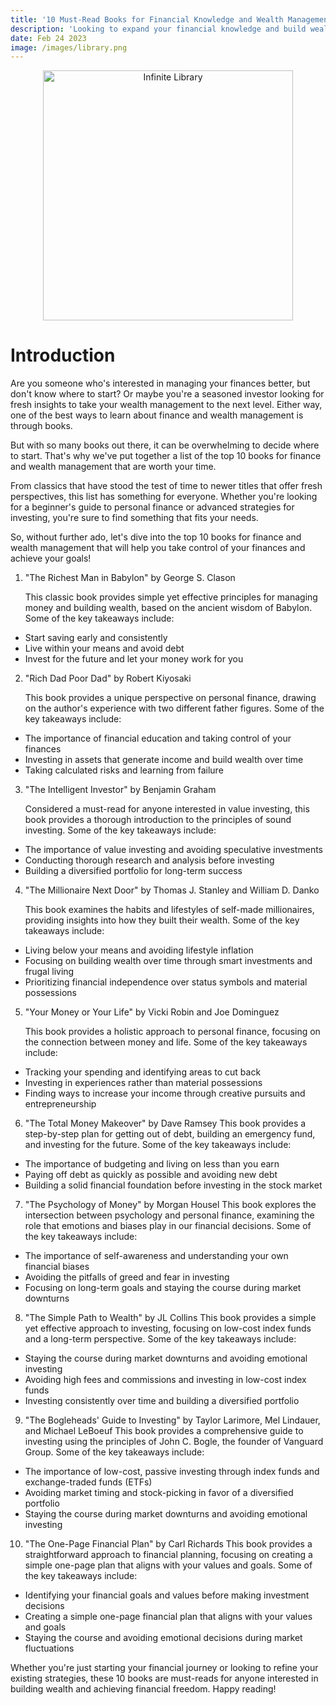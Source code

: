 ```yaml
---
title: '10 Must-Read Books for Financial Knowledge and Wealth Management'
description: 'Looking to expand your financial knowledge and build wealth? Check out these 10 must-read books for valuable insights, practical tips, and timeless wisdom.'
date: Feb 24 2023
image: /images/library.png
---
```


<center>
  <img src="/images/library.png" alt="Infinite Library" width="400" />
</center>

# Introduction

Are you someone who's interested in managing your finances better, but don't know where to start? Or maybe you're a seasoned investor looking for fresh insights to take your wealth management to the next level. Either way, one of the best ways to learn about finance and wealth management is through books.

But with so many books out there, it can be overwhelming to decide where to start. That's why we've put together a list of the top 10 books for finance and wealth management that are worth your time.

From classics that have stood the test of time to newer titles that offer fresh perspectives, this list has something for everyone. Whether you're looking for a beginner's guide to personal finance or advanced strategies for investing, you're sure to find something that fits your needs.

<div id="ezoic-pub-ad-placeholder-105"> </div>

So, without further ado, let's dive into the top 10 books for finance and wealth management that will help you take control of your finances and achieve your goals!

1. "The Richest Man in Babylon" by George S. Clason

   This classic book provides simple yet effective principles for managing money and building wealth, based on the ancient wisdom of Babylon. Some of the key takeaways include:

- Start saving early and consistently
- Live within your means and avoid debt
- Invest for the future and let your money work for you

2. "Rich Dad Poor Dad" by Robert Kiyosaki

   This book provides a unique perspective on personal finance, drawing on the author's experience with two different father figures. Some of the key takeaways include:

- The importance of financial education and taking control of your finances
- Investing in assets that generate income and build wealth over time
- Taking calculated risks and learning from failure

3. "The Intelligent Investor" by Benjamin Graham

   Considered a must-read for anyone interested in value investing, this book provides a thorough introduction to the principles of sound investing. Some of the key takeaways include:

- The importance of value investing and avoiding speculative investments
- Conducting thorough research and analysis before investing
- Building a diversified portfolio for long-term success

4. "The Millionaire Next Door" by Thomas J. Stanley and William D. Danko

   This book examines the habits and lifestyles of self-made millionaires, providing insights into how they built their wealth. Some of the key takeaways include:

- Living below your means and avoiding lifestyle inflation
- Focusing on building wealth over time through smart investments and frugal living
- Prioritizing financial independence over status symbols and material possessions

5. "Your Money or Your Life" by Vicki Robin and Joe Dominguez

   This book provides a holistic approach to personal finance, focusing on the connection between money and life. Some of the key takeaways include:

- Tracking your spending and identifying areas to cut back
- Investing in experiences rather than material possessions
- Finding ways to increase your income through creative pursuits and entrepreneurship

6. "The Total Money Makeover" by Dave Ramsey
   This book provides a step-by-step plan for getting out of debt, building an emergency fund, and investing for the future. Some of the key takeaways include:

- The importance of budgeting and living on less than you earn
- Paying off debt as quickly as possible and avoiding new debt
- Building a solid financial foundation before investing in the stock market

7. "The Psychology of Money" by Morgan Housel
   This book explores the intersection between psychology and personal finance, examining the role that emotions and biases play in our financial decisions. Some of the key takeaways include:

- The importance of self-awareness and understanding your own financial biases
- Avoiding the pitfalls of greed and fear in investing
- Focusing on long-term goals and staying the course during market downturns

8. "The Simple Path to Wealth" by JL Collins
   This book provides a simple yet effective approach to investing, focusing on low-cost index funds and a long-term perspective. Some of the key takeaways include:

- Staying the course during market downturns and avoiding emotional investing
- Avoiding high fees and commissions and investing in low-cost index funds
- Investing consistently over time and building a diversified portfolio

9. "The Bogleheads' Guide to Investing" by Taylor Larimore, Mel Lindauer, and Michael LeBoeuf
   This book provides a comprehensive guide to investing using the principles of John C. Bogle, the founder of Vanguard Group. Some of the key takeaways include:

- The importance of low-cost, passive investing through index funds and exchange-traded funds (ETFs)
- Avoiding market timing and stock-picking in favor of a diversified portfolio
- Staying the course during market downturns and avoiding emotional investing

10. "The One-Page Financial Plan" by Carl Richards
    This book provides a straightforward approach to financial planning, focusing on creating a simple one-page plan that aligns with your values and goals. Some of the key takeaways include:

- Identifying your financial goals and values before making investment decisions
- Creating a simple one-page financial plan that aligns with your values and goals
- Staying the course and avoiding emotional decisions during market fluctuations

Whether you're just starting your financial journey or looking to refine your existing strategies, these 10 books are must-reads for anyone interested in building wealth and achieving financial freedom. Happy reading!

<div id="ezoic-pub-ad-placeholder-104"> </div>

